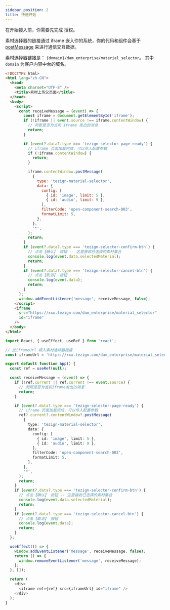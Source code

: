 ```yaml
---
sidebar_position: 2
title: 快速开始
---
```



在开始接入前，你需要先完成 <Link to="/docs/frontend/common/authorize">授权</Link>。

素材选择器的链接通过 iframe 嵌入你的系统，你的代码和组件会基于 [postMessage](https://developer.mozilla.org/en-US/docs/Web/API/Window/postMessage) 来进行通信交互数据。

素材选择器链接是： `{domain}/dam_enterprise/material_selector`。 其中 `domain` 为客户内容中台的域名。


<Tabs>
  <TabItem value="vanilla" label="原生" default>

```html
<!DOCTYPE html>
<html lang="zh-CN">
  <head>
    <meta charset="UTF-8" />
    <title>素材上传父页面</title>
  </head>
  <body>
    <script>
      const receiveMessage = (event) => {
        const iframe = document.getElementById('iframe');
        if (!iframe || event.source !== iframe.contentWindow) {
          // 判断是否为当前 iframe 发出的消息
          return;
        }

        if (event?.data?.type === 'tezign-selector-page-ready') {
          // iframe 页面加载完成，可以传入配置参数
          if (!iframe.contentWindow) {
            return;
          }

          iframe.contentWindow.postMessage(
            {
              type: 'tezign-material-selector',
              data: {
                config: [
                  { id: 'image', limit: 5 },
                  { id: 'audio', limit: 9 },
                ],
                filterCode: 'open-component-search-003',
                formatLimit: 5,
              },
            },
            '*',
          );
          return;
        }
        if (event?.data?.type === 'tezign-selector-confirm-btn') {
          // 点击【确认】 按钮 -- 这里接收已选择的素材集合
          console.log(event.data.selectedMaterial);
          return;
        }
        if (event?.data?.type === 'tezign-selector-cancel-btn') {
          // 点击【取消】 按钮
          console.log(event.data);
          return;
        }
      };
      window.addEventListener('message', receiveMessage, false);
    </script>
    <iframe
      src="https://xxx.tezign.com/dam_enterprise/material_selector"
      id="iframe"
    />
  </body>
</html>
```

  </TabItem>

  <TabItem value="reactjs" label="React">

```typescript jsx
import React, { useEffect, useRef } from 'react';

// 此iframeUrl 填入素材选择器链接
const iframeUrl = 'https://xxx.tezign.com/dam_enterprise/material_selector';

export default function App() {
  const ref = useRef(null);

  const receiveMessage = (event) => {
    if (!ref.current || ref.current !== event.source) {
      // 判断是否为当前iframe发出的消息
      return;
    }

    if (event?.data?.type === 'tezign-selector-page-ready') {
      // iframe 页面加载完成，可以传入配置参数
      ref?.current?.contentWindow?.postMessage(
        {
          type: 'tezign-material-selector',
          data: {
            config: [
              { id: 'image', limit: 5 },
              { id: 'audio', limit: 9 },
            ],
            filterCode: 'open-component-search-003',
            formatLimit: 5,
          },
        },
        '*',
      );
      return;
    }
    if (event?.data?.type === 'tezign-selector-confirm-btn') {
      // 点击【确认】 按钮 -- 这里接收已选择的素材集合
      console.log(event.data.selectedMaterial);
      return;
    }
    if (event?.data?.type === 'tezign-selector-cancel-btn') {
      // 点击【取消】 按钮
      console.log(event.data);
      return;
    }
  };

  useEffect(() => {
    window.addEventListener('message', receiveMessage, false);
    return () => {
      window.removeEventListener('message', receiveMessage);
    };
  }, []);

  return (
    <div>
      <iframe ref={ref} src={iframeUrl} id="iframe" />
    </div>
  );
}
```

  </TabItem>

</Tabs>
